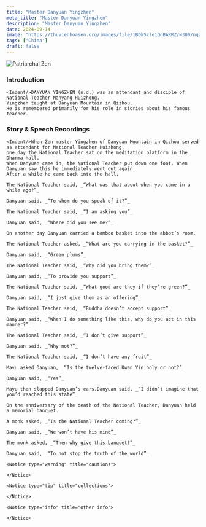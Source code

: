 ```yaml
---
title: "Master Danyuan Yingzhen"
meta_title: "Master Danyuan Yingzhen"
description: "Master Danyuan Yingzhen"
date: 2024-09-14
image: "https://thuvienhoasen.org/images/file/1BOkScle1QgBAKRZ/w300/ngoi-thien.jpg"
tags: ['China']
draft: false
---
```


<div className="grid xl:grid-cols-7 lg:grid-cols-7 md:grid-cols-2 sm:grid-cols-2 xs:grid-cols-1 gap-8 bg-body dark:bg-darkmode-body">

<div className="lg:col-span-2 md:col-span-1">

  <img decoding="async" src="/images/monocolor-unknown-zen-master.jpg" alt="Patriarchal Zen" />

  ### Introduction

    <Indent/>DANYUAN YINGZHEN (n.d.) was an attendant and disciple of National Teacher Nanyang Huizhong.
    Yingzhen taught at Danyuan Mountain in Qizhou.
    He is remembered primarily for his role in stories about his famous teacher.

</div>

<div className="lg:col-span-2 md:col-span-1">

  ### Story & Speech Recordings

    <Indent/>When Zen master Yingzhen of Danyuan Mountain in Qizhou served as attendant for National Teacher Huizhong,
    one day the National Teacher sat on the meditation platform in the Dharma hall.
    When Danyuan came in, the National Teacher put down one foot. When Danyuan saw this he immediately went out again.
    After a while he came back into the hall.

    The National Teacher said, _“What was that about when you came in a while ago?”_

    Danyuan said, _“To whom do you speak of it?”_

    The National Teacher said, _“I am asking you”_

    Danyuan said, _“Where did you see me?”_

    On another day Danyuan carried a bamboo basket into the abbot’s room.

    The National Teacher asked, _“What are you carrying in the basket?”_

    Danyuan said, _“Green plums”_

    The National Teacher said, _“Why did you bring them?”_

    Danyuan said, _“To provide you support”_

    The National Teacher said, _“What good are they if they’re green?”_

    Danyuan said, _“I just give them as an offering”_

    The National Teacher said, _“Buddha doesn’t accept support”_

    Danyuan said, _“When I do something like this, why do you act in this manner?”_

    The National Teacher said, _“I don’t give support”_

    Danyuan said, _“Why not?”_

    The National Teacher said, _“I don’t have any fruit”_

    Mayu asked Danyuan, _“Is the twelve-faced Kwan Yin holy or not?”_

    Danyuan said, _“Yes”_

    Mayu then slapped Danyuan’s ears.Danyuan said, _“I didn’t imagine that you’d reached this state”_

    On the anniversary of the death of the National Teacher, Danyuan held a memorial banquet.

    A monk asked, _“Is the National Teacher coming?”_

    Danyuan said, _“We won’t have his mind”_

    The monk asked, _“Then why give this banquet?”_

    Danyuan said, _“To not stop the truth of the world”_
  </div>

  <div className="lg:col-span-2">

    <Notice type="warning" title="cautions">

    </Notice>

    <Notice type="tip" title="collections">

    </Notice>

    <Notice type="info" title="other info">

    </Notice>

  </div>

</div>


